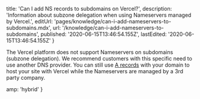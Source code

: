 
  title: 'Can I add NS records to subdomains on Vercel?',
  description:
    'Information about subzone delegation when using Nameservers managed by Vercel.',
  editUrl: 'pages/knowledge/can-i-add-nameservers-to-subdomains.mdx',
  url: '/knowledge/can-i-add-nameservers-to-subdomains',
  published: '2020-06-15T13:46:54.155Z',
  lastEdited: '2020-06-15T13:46:54.155Z'
}

The Vercel platform does not support Nameservers on subdomains (subzone delegation). We recommend customers with this specific need to use another DNS provider.
You can still use [A records](/knowledge/a-record-and-caa-with-vercel) with your domain to host your site with Vercel while the Nameservers are managed by a 3rd party company.


  amp: 'hybrid'
}
